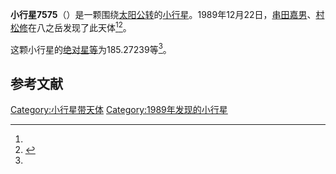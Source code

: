 {{Infobox planet
| bgcolour = #FFFFC0
| name = 7575 Kimuraseiji
| symbol = 
| image = 
| caption = 
| discovery = yes
| discovery_ref = 
| discoverer = [[串田嘉男|串田嘉男]]、[[村松修|村松修]]
| discovery_site = [[八之岳|八之岳]] 
| discovered = 1989年12月22日
| designations = yes
| mp_name = 
| named_after = 
| alt_names = 1989 YK/ 1973 AV1 / 1982 VD1
| mp_category = [[主带小行星|主带小行星]]
| orbit_ref = <ref name="a">[http://ssd.jpl.nasa.gov/sbdb.cgi?sstr=7575 7575 Kimuraseiji] {{Wayback|url=http://ssd.jpl.nasa.gov/sbdb.cgi?sstr=7575 |date=20201124024804 }}，小行星數據庫瀏覽器（JPL Small-Body Database Browser）－[[美国国家航空航天局|美国国家航空航天局]]喷气推进实验室</ref>
| epoch = 2456400.5 (2013年4月18日更新)
| aphelion = {{convert|2.6294563|AU|km|3|abbr=on|lk=out}}
| perihelion = {{convert|1.9022131|AU|km|3|abbr=on}}
| semimajor = {{convert|2.2658347|AU|km|3|abbr=on}}
| eccentricity = 0.1604802
| period = 1245.778325 [[日|日]]<br />3.41[[儒略年|儒略年]]
| avg_speed = 
| inclination = 2.56041
| asc_node = 215.29321
| mean_anomaly = 
| arg_peri = 185.27239
| satellites = 
| physical_characteristics = yes
| dimensions = 
| mass = 
| density = 
| surface_grav = 
| escape_velocity = 
| sidereal_day = 
| axial_tilt = 
| pole_ecliptic_lat = 
| pole_ecliptic_lon = 
| albedo = 
| temperatures= 
| temp_name1 = 
| mean_temp_1 = 
| max_temp_1 = 
| temp_name2 = 
| max_temp_2 = 
| spectral_type = 
| abs_magnitude = 185.27239
}}

'''小行星7575'''（{{lang-en|7575 Kimuraseiji}}）是一颗围绕[[太阳|太阳]][[公转|公转]]的[[小行星|小行星]]。1989年12月22日，[[串田嘉男|串田嘉男]]、[[村松修|村松修]]在八之岳发现了此天体<ref name="a" /><ref>{{cite news|title=小行星列表|url=http://cfa-www.harvard.edu/iau/lists/NumberedMPs.txt|accessdate=2013-07-08|newspaper=哈佛大学|archive-date=2008-05-17|archive-url=https://web.archive.org/web/20080517010638/http://cfa-www.harvard.edu/iau/lists/NumberedMPs.txt|dead-url=no}}</ref>。

这颗小行星的[[绝对星等|绝对星等]]为185.27239等<ref name="a" />。

==参考文献==
{{reflist}}
{{Minor Planet Number|[[小行星7574|小行星7574]]|[[小行星7576|小行星7576]]}}

{{小天体}}

[[Category:小行星带天体|Category:小行星带天体]]
[[Category:1989年发现的小行星|Category:1989年发现的小行星]]

{{asteroid-stub}}